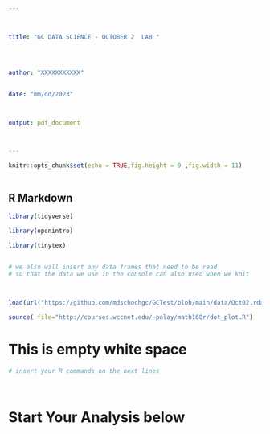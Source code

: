 ---



title: "GC DATA SCIENCE - OCTOBER 2  LAB "




author: "XXXXXXXXXXX"


date: "mm/dd/2023"



output: pdf_document



---





```{r setup, include=FALSE}


knitr::opts_chunk$set(echo = TRUE,fig.height = 9 ,fig.width = 11)



```

## R Markdown


```{r include = FALSE, warning = FALSE, results = FALSE}


library(tidyverse)

library(openintro)

library(tinytex)


# we also will insert any data frames that need to be read
# so that the data we use in the console can also used when we knit



load(url("https://github.com/mdschochgc/GCTest/blob/main/data/Oct02.rda?raw=true"))

source( file="http://courses.wccnet.edu/~palay/math160r/dot_plot.R")


```
# This is empty white space 


```{r "TEST", error = TRUE, warning = FALSE}

# insert your R commands on the next lines




```

# Start Your Analysis below



